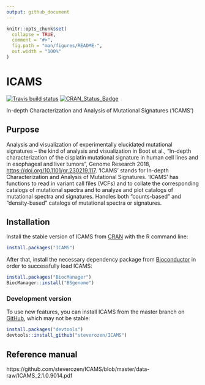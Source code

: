 ```yaml
---
output: github_document
---
```


<!-- README.md is generated from README.Rmd. Please edit that file -->

```r
knitr::opts_chunk$set(
  collapse = TRUE,
  comment = "#>",
  fig.path = "man/figures/README-",
  out.width = "100%"
)
```
# ICAMS

<!-- badges: start -->

  [![Travis build status](https://travis-ci.org/steverozen/ICAMS.svg?branch=master)](https://travis-ci.org/steverozen/ICAMS)
  [![CRAN_Status_Badge](http://www.r-pkg.org/badges/version/ICAMS)](https://cran.r-project.org/package=ICAMS)

<!-- badges: end -->

In-depth Characterization and Analysis of Mutational Signatures ('ICAMS')

## Purpose

Analysis and visualization of experimentally elucidated mutational
    signatures -- the kind of analysis and visualization in Boot et al.,
    "In-depth characterization of the cisplatin mutational signature in 
    human cell lines and in esophageal and liver tumors", Genome Research 2018, 
    <https://doi.org/10.1101/gr.230219.117>. 'ICAMS' stands for In-depth Characterization 
    and Analysis of Mutational Signatures. 'ICAMS' has functions to read in 
    variant call files (VCFs) and to collate the corresponding catalogs of 
    mutational spectra and to analyze and plot catalogs of mutational spectra
    and signatures. Handles both "counts-based" and "density-based" catalogs
    of mutational spectra or signatures.

## Installation

Install the stable version of ICAMS from [CRAN](https://cran.r-project.org/) with the R command line:

``` r
install.packages("ICAMS")
```

After that, install the necessary dependency package
from [Bioconductor](https://www.bioconductor.org/) in order to successfully load ICAMS:

``` r
install.packages("BiocManager")
BiocManager::install("BSgenome")
```

### Development version

To use new features, you can install ICAMS from the master branch on [GitHub](https://github.com/), which may not be stable:

``` r
install.packages("devtools")
devtools::install_github("steverozen/ICAMS")
```

## Reference manual

https://github.com/steverozen/ICAMS/blob/master/data-raw/ICAMS_2.1.0.9014.pdf
